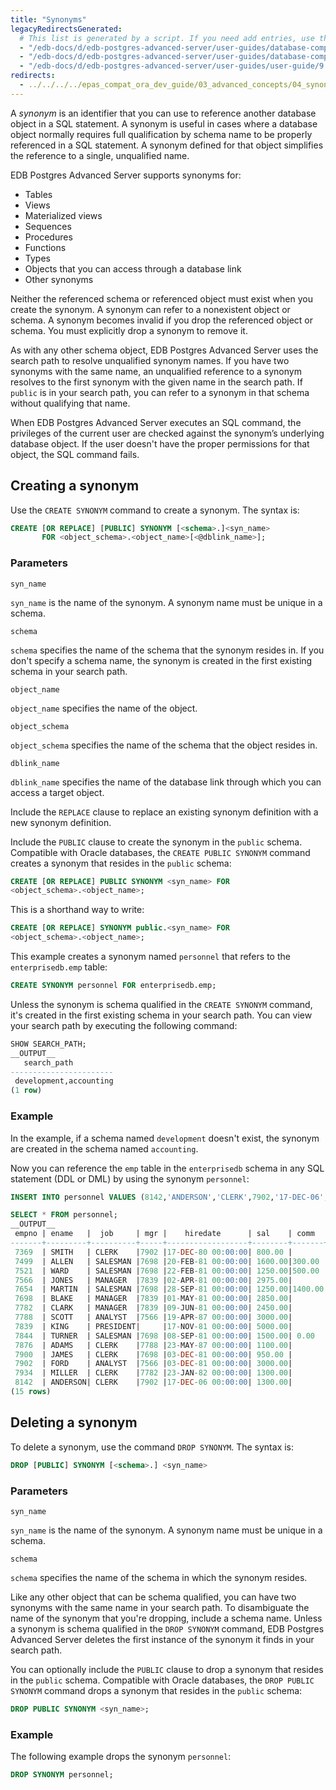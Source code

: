 ```yaml
---
title: "Synonyms"
legacyRedirectsGenerated:
  # This list is generated by a script. If you need add entries, use the `legacyRedirects` key.
  - "/edb-docs/d/edb-postgres-advanced-server/user-guides/database-compatibility-for-oracle-developers-guide/9.6/Database_Compatibility_for_Oracle_Developers_Guide_v9.6.1.021.html"
  - "/edb-docs/d/edb-postgres-advanced-server/user-guides/database-compatibility-for-oracle-developers-guide/9.5/Database_Compatibility_for_Oracle_Developers_Guide.1.021.html"
  - "/edb-docs/d/edb-postgres-advanced-server/user-guides/user-guide/9.5/EDB_Postgres_Enterprise_Guide.1.035.html"
redirects:
  - ../../../../epas_compat_ora_dev_guide/03_advanced_concepts/04_synonyms #generated for docs/epas/reorg-role-use-case-mode
---
```


<div id="synonyms" class="registered_link"></div>

A *synonym* is an identifier that you can use to reference another database object in a SQL statement. A synonym is useful in cases where a database object normally requires full qualification by schema name to be properly referenced in a SQL statement. A synonym defined for that object simplifies the reference to a single, unqualified name.

EDB Postgres Advanced Server supports synonyms for:

-   Tables
-   Views
-   Materialized views
-   Sequences
-   Procedures
-   Functions
-   Types
-   Objects that you can access through a database link
-   Other synonyms

Neither the referenced schema or referenced object must exist when you create the synonym. A synonym can refer to a nonexistent object or schema. A synonym becomes invalid if you drop the referenced object or schema. You must explicitly drop a synonym to remove it.

As with any other schema object, EDB Postgres Advanced Server uses the search path to resolve unqualified synonym names. If you have two synonyms with the same name, an unqualified reference to a synonym resolves to the first synonym with the given name in the search path. If `public` is in your search path, you can refer to a synonym in that schema without qualifying that name.

When EDB Postgres Advanced Server executes an SQL command, the privileges of the current user are checked against the synonym’s underlying database object. If the user doesn't have the proper permissions for that object, the SQL command fails.

## Creating a synonym

Use the `CREATE SYNONYM` command to create a synonym. The syntax is:

```sql
CREATE [OR REPLACE] [PUBLIC] SYNONYM [<schema>.]<syn_name>
       FOR <object_schema>.<object_name>[<@dblink_name>];
```

### Parameters

`syn_name`

`syn_name` is the name of the synonym. A synonym name must be unique in a schema.

`schema`

`schema` specifies the name of the schema that the synonym resides in. If you don't specify a schema name, the synonym is created in the first existing schema in your search path.

`object_name`

`object_name` specifies the name of the object.

`object_schema`

`object_schema` specifies the name of the schema that the object resides in.

`dblink_name`

`dblink_name` specifies the name of the database link through which you can access a target object.

Include the `REPLACE` clause to replace an existing synonym definition with a new synonym definition.

Include the `PUBLIC` clause to create the synonym in the `public` schema. Compatible with Oracle databases, the `CREATE PUBLIC SYNONYM` command creates a synonym that resides in the `public` schema:

```sql
CREATE [OR REPLACE] PUBLIC SYNONYM <syn_name> FOR
<object_schema>.<object_name>;
```

This is a shorthand way to write:

```sql
CREATE [OR REPLACE] SYNONYM public.<syn_name> FOR
<object_schema>.<object_name>;
```

This example creates a synonym named `personnel` that refers to the `enterprisedb.emp` table:

```sql
CREATE SYNONYM personnel FOR enterprisedb.emp;
```

Unless the synonym is schema qualified in the `CREATE SYNONYM` command, it's created in the first existing schema in your search path. You can view your search path by executing the following command:

```sql
SHOW SEARCH_PATH;
__OUTPUT__
   search_path
-----------------------
 development,accounting
(1 row)
```
### Example

In the example, if a schema named `development` doesn't exist, the synonym are created in the schema named `accounting`.

Now you can reference the `emp` table in the `enterprisedb` schema in any SQL statement (DDL or DML) by using the synonym `personnel`:

```sql
INSERT INTO personnel VALUES (8142,'ANDERSON','CLERK',7902,'17-DEC-06',1300,NULL,20);

SELECT * FROM personnel;
__OUTPUT__
 empno | ename   |  job     | mgr |    hiredate      | sal    | comm  |deptno
-------+---------+----------+-----+------------------+--------+-------+------
 7369  | SMITH   | CLERK    |7902 |17-DEC-80 00:00:00| 800.00 |       |  20
 7499  | ALLEN   | SALESMAN |7698 |20-FEB-81 00:00:00| 1600.00|300.00 |  30
 7521  | WARD    | SALESMAN |7698 |22-FEB-81 00:00:00| 1250.00|500.00 |  30
 7566  | JONES   | MANAGER  |7839 |02-APR-81 00:00:00| 2975.00|       |  20
 7654  | MARTIN  | SALESMAN |7698 |28-SEP-81 00:00:00| 1250.00|1400.00|  30
 7698  | BLAKE   | MANAGER  |7839 |01-MAY-81 00:00:00| 2850.00|       |  30
 7782  | CLARK   | MANAGER  |7839 |09-JUN-81 00:00:00| 2450.00|       |  10
 7788  | SCOTT   | ANALYST  |7566 |19-APR-87 00:00:00| 3000.00|       |  20
 7839  | KING    | PRESIDENT|     |17-NOV-81 00:00:00| 5000.00|       |  10
 7844  | TURNER  | SALESMAN |7698 |08-SEP-81 00:00:00| 1500.00| 0.00  |  30
 7876  | ADAMS   | CLERK    |7788 |23-MAY-87 00:00:00| 1100.00|       |  20
 7900  | JAMES   | CLERK    |7698 |03-DEC-81 00:00:00| 950.00 |       |  30
 7902  | FORD    | ANALYST  |7566 |03-DEC-81 00:00:00| 3000.00|       |  20
 7934  | MILLER  | CLERK    |7782 |23-JAN-82 00:00:00| 1300.00|       |  10
 8142  | ANDERSON| CLERK    |7902 |17-DEC-06 00:00:00| 1300.00|       |  20
(15 rows)
```

## Deleting a synonym

To delete a synonym, use the command `DROP SYNONYM`. The syntax is:

```sql
DROP [PUBLIC] SYNONYM [<schema>.] <syn_name>
```

### Parameters

`syn_name`

`syn_name` is the name of the synonym. A synonym name must be unique in a schema.

`schema`

`schema` specifies the name of the schema in which the synonym resides.

Like any other object that can be schema qualified, you can have two synonyms with the same name in your search path. To disambiguate the name of the synonym that you're dropping, include a schema name. Unless a synonym is schema qualified in the `DROP SYNONYM` command, EDB Postgres Advanced Server deletes the first instance of the synonym it finds in your search path.

You can optionally include the `PUBLIC` clause to drop a synonym that resides in the `public` schema. Compatible with Oracle databases, the `DROP PUBLIC SYNONYM` command drops a synonym that resides in the `public` schema:

```sql
DROP PUBLIC SYNONYM <syn_name>;
```
### Example

The following example drops the synonym `personnel`:

```sql
DROP SYNONYM personnel;
```
